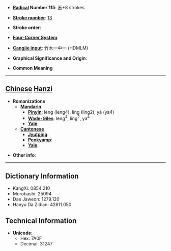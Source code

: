 * '''[[Wiktionary:Chinese radical index| Radical]] Number 115''': [[Wiktionary:Chinese radical index 禾|禾]]+8 strokes

* '''[[Wiktionary:Chinese total strokes index|Stroke number]]''': [[Wiktionary:Chinese total strokes index 13|13]]

* '''Stroke order''': 

* '''[[Wiktionary:Chinese four corner index|Four-Corner System]]''': 

* '''[[Wiktionary:Chinese Cangjie index|Cangjie input]]''': 竹木一中一 (HDMLM)

* '''Graphical Significance and Origin''': 

* '''Common Meaning'''

----

== [[Chinese]] [[Hanzi]] ==

* '''Romanizations'''
** '''[[Mandarin]]'''
*** '''[[Pinyin]]''': lèng (leng4), líng (ling2), yà (ya4)
*** '''[[Wade-Giles]]''': leng<sup>4</sup>, ling<sup>2</sup>, ya<sup>4</sup>
*** '''[[Yale]]''': 
** '''[[Cantonese]]'''
*** '''[[Jyutping]]''':
*** '''[[Penkyamp]]''': 
*** '''[[Yale]]''': 

* '''Other info''': 

----

== Dictionary Information ==

* KangXi: 0854.210
* Morobashi: 25094
* Dae Jaweon: 1279.120
* Hanyu Da Zidian: 42611.050

== Technical Information ==

* '''Unicode''':
** Hex: 7A0F
** Decimal: 31247